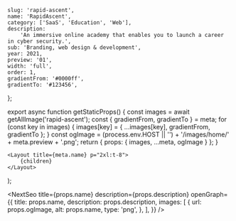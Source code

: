 
	slug: 'rapid-ascent',
	name: 'RapidAscent',
	category: ['SaaS', 'Education', 'Web'],
	description:
		'An immersive online academy that enables you to launch a career in cyber security.',
	sub: 'Branding, web design & development',
	year: 2021,
	preview: '01',
	width: 'full',
	order: 1,
	gradientFrom: '#0000ff',
	gradientTo: '#123456',
};

export async function getStaticProps() {
	const images = await getAllImage('rapid-ascent');
	const { gradientFrom, gradientTo } = meta;
	for (const key in images) {
		images[key] = { ...images[key], gradientFrom, gradientTo };
	}
	const ogImage =
		(process.env.HOST || '') + '/images/home/' + meta.preview + '.png';
	return { props: { images, ...meta, ogImage } };
}

	<Layout title={meta.name} p="2xl:t-8">
		{children}
	</Layout>
);

<NextSeo
	title={props.name}
	description={props.description}
	openGraph={{
		title: props.name,
		description: props.description,
		images: [
			{
				url: props.ogImage,
				alt: props.name,
				type: 'png',
			},
		],
	}}
/>

<Title text={meta.description} sub="RapidAscent 2021" />

<FullWidth>
	<Image {...props.images['01']} />
</FullWidth>

<Paragraph>
	<div>
		Roomi is the largest social network for roommates. It’s a dynamic
		marketplace where people can get verified, matched based on compatibility,
		search for their ideal rooms, and post their rooms for rent.
	</div>
	<div>
		We partnered with the Roomi team to revamp the mobile applications on iOS
		and Android, with a common goal to streamline user experience and maximize
		values to users.
	</div>
</Paragraph>

<Header>1 — The program</Header>

<RegularWidth>
	<Image {...props.images['02']} />
</RegularWidth>

<RegularWidth>
	<Image {...props.images['03']} />
</RegularWidth>

<RegularWidth>
	<Image {...props.images['04']} />
</RegularWidth>

<Header>2 — Application flow</Header>

<RegularWidth>
	<Image {...props.images['apply_01']} />
</RegularWidth>

<RegularWidth>
	<Image {...props.images['apply_02']} />
</RegularWidth>

<RegularWidth>
	<Image {...props.images['apply_03']} />
</RegularWidth>

<RegularWidth>
	<Image {...props.images['apply_04']} />
</RegularWidth>

<RegularWidth>
	<Image {...props.images['apply_05']} />
</RegularWidth>

<RegularWidth>
	<Image {...props.images['apply_06']} />
</RegularWidth>
